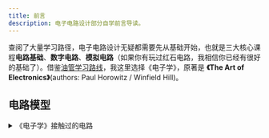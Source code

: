 ```yaml
---
title: 前言
description: 电子电路设计部分自学前言导读。
---
```


查阅了大量学习路径，电子电路设计无疑都需要先从基础开始，也就是三大核心课程**电路基础**、**数字电路**、**模拟电路**（如果你有玩过红石电路，我相信你已经有很好的基础了）。借鉴[油管学习路线](https://www.youtube.com/watch?v=Bgrubw6B_us)，我这里选择《电子学》，原著是 **《The Art of Electronics》**(authors: Paul Horowitz / Winfield Hill)。

## 电路模型

<details>
<summary>《电子学》接触过的电路</summary>
同一条采用相同的电路，但作用、使用条件可能不同。

1. [延时电路](./taofe/first/#142-rc电路随时间变化的v与i)
2. [微分器](./taofe/first#143-微分器) / [高通滤波器、电源耦合输入](./taofe/first#162-rc滤波器)
3. [积分器、斜坡发生器](./taofe/first#144-积分器) / [低通滤波器](./taofe/first#162-rc滤波器)
4. [谐振电路、带通滤波器](./taofe/first#165-谐振电路与有源滤波器)
5. [电源整流器](./taofe/first#174-电源的整流器结构)
6. [倍压器](./taofe/first#174-电源的整流器结构)
</details>

